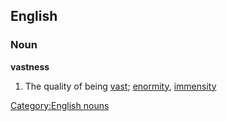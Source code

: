 ==English==
===Noun===
'''vastness'''
#The quality of being [[vast]]; [[enormity]], [[immensity]]
[[Category:English nouns]]